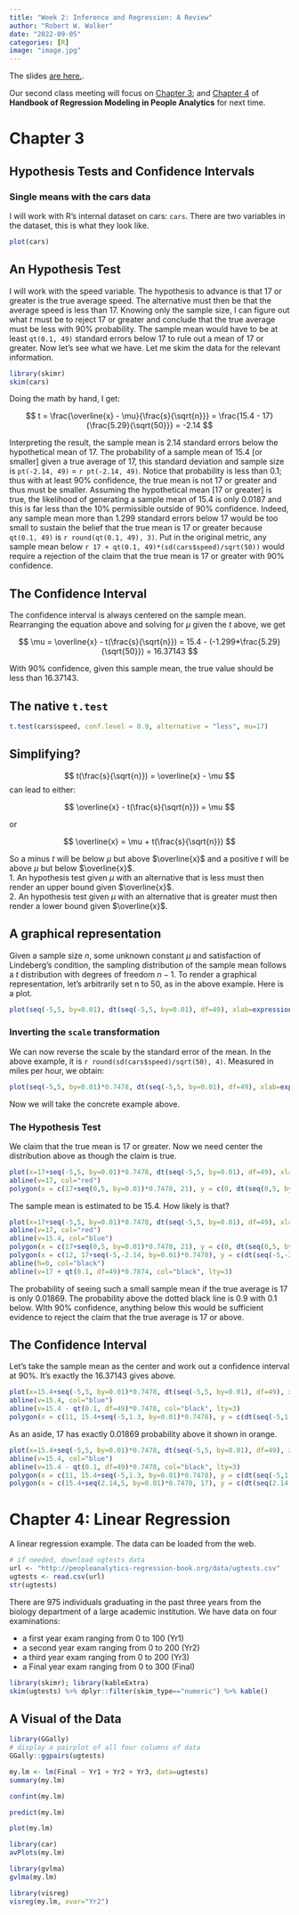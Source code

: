 ```yaml
---
title: "Week 2: Inference and Regression: A Review"
author: "Robert W. Walker"
date: "2022-09-05"
categories: [R]
image: "image.jpg"
---
```


The slides [are here.](https://robertwwalker.github.io/xaringan/CMF-Week-2/).

Our second class meeting will focus on [Chapter 3](https://peopleanalytics-regression-book.org/gitbook/found-stats.html);  and [Chapter 4](https://peopleanalytics-regression-book.org/gitbook/linear-reg-ols.html)  of __Handbook of Regression Modeling in People Analytics__ for next time.

# Chapter 3

## Hypothesis Tests and Confidence Intervals

### Single means with the cars data

I will work with R's internal dataset on cars: `cars`.  There are two variables in the dataset, this is what they look like.

```r
plot(cars)
```


## An Hypothesis Test

I will work with the speed variable.  The hypothesis to advance is that 17 or greater is the true average speed.  The alternative must then be that the average speed is less than 17.  Knowing only the sample size, I can figure out what $t$ must be to reject 17 or greater and conclude that the true average must be less with 90% probability.  The sample mean would have to be at least `qt(0.1, 49)` standard errors below 17 to rule out a mean of 17 or greater.  Now let's see what we have.  Let me skim the data for the relevant information.

```r
library(skimr)
skim(cars)
```


Doing the math by hand, I get:

$$ t = \frac{\overline{x} - \mu}{\frac{s}{\sqrt{n}}} = \frac{15.4 - 17}{\frac{5.29}{\sqrt{50}}} = -2.14 $$

Interpreting the result, the sample mean is 2.14 standard errors below the hypothetical mean of 17.  The probability of a sample mean of 15.4 [or smaller] given a true average of 17, this standard deviation and sample size is `pt(-2.14, 49)` = `r pt(-2.14, 49)`.  Notice that probability is less than 0.1; thus with at least 90% confidence, the true mean is not 17 or greater and thus must be smaller.  Assuming the hypothetical mean [17 or greater] is true, the likelihood of generating a sample mean of 15.4 is only 0.0187 and this is far less than the 10% permissible outside of 90% confidence.  Indeed, any sample mean more than 1.299 standard errors below 17 would be too small to sustain the belief that the true mean is 17 or greater because `qt(0.1, 49)` is `r round(qt(0.1, 49), 3)`.  Put in the original metric, any sample mean below `r 17 + qt(0.1, 49)*(sd(cars$speed)/sqrt(50))` would require a rejection of the claim that the true mean is 17 or greater with 90% confidence.

## The Confidence Interval

The confidence interval is always centered on the sample mean.  Rearranging the equation above and solving for $\mu$ given the $t$ above, we get

$$ \mu = \overline{x} - t(\frac{s}{\sqrt{n}}) = 15.4 - (-1.299*\frac{5.29}{\sqrt{50}}) = 16.37143 $$

With 90% confidence, given this sample mean, the true value should be less than 16.37143.

## The native `t.test`

```r
t.test(cars$speed, conf.level = 0.9, alternative = "less", mu=17)
```

## Simplifying?

$$ t(\frac{s}{\sqrt{n}}) = \overline{x} - \mu $$ can lead to either:

$$  \overline{x} - t(\frac{s}{\sqrt{n}}) = \mu $$

or

$$ \overline{x} = \mu + t(\frac{s}{\sqrt{n}}) $$

So a minus $t$ will be below $\mu$ but above $\overline{x}$ and a positive $t$ will be above $\mu$ but below $\overline{x}$.  
1. An hypothesis test given $\mu$ with an alternative that is less must then render an upper bound given $\overline{x}$.  
2. An hypothesis test given $\mu$ with an alternative that is greater must then render a lower bound given $\overline{x}$.

## A graphical representation

Given a sample size $n$, some unknown constant $\mu$ and satisfaction of Lindeberg's condition, the sampling distribution of the sample mean follows a $t$ distribution with degrees of freedom $n-1$.  To render a graphical representation, let's arbitrarily set n to 50, as in the above example.  Here is a plot.

```r
plot(seq(-5,5, by=0.01), dt(seq(-5,5, by=0.01), df=49), xlab=expression(paste("x-bar -",mu," (measured in std. errors of the mean)", sep="")), ylab="Density", type="l")
```

### Inverting the `scale` transformation

We can now reverse the scale by the standard error of the mean.  In the above example, it is `r round(sd(cars$speed)/sqrt(50), 4)`.  Measured in miles per hour, we obtain:

```r
plot(seq(-5,5, by=0.01)*0.7478, dt(seq(-5,5, by=0.01), df=49), xlab=expression(paste("x-bar -",mu," (measured in mph)", sep="")), ylab="Density", type="l")
```

Now we will take the concrete example above.  

### The Hypothesis Test

We claim that the true mean is 17 or greater.  Now we need center the distribution above as though the claim is true.

```r
plot(x=17+seq(-5,5, by=0.01)*0.7478, dt(seq(-5,5, by=0.01), df=49), xlab=expression(paste(mu," (measured in mph)", sep="")), ylab="Density", type="l")
abline(v=17, col="red")
polygon(x = c(17+seq(0,5, by=0.01)*0.7478, 21), y = c(0, dt(seq(0,5, by=0.01), df=49)), col = "red")
```

The sample mean is estimated to be 15.4.  How likely is that?

```r
plot(x=17+seq(-5,5, by=0.01)*0.7478, dt(seq(-5,5, by=0.01), df=49), xlab=expression(paste("x-bar -",mu," (measured in mph)", sep="")), ylab="Density", type="l")
abline(v=17, col="red")
abline(v=15.4, col="blue")
polygon(x = c(17+seq(0,5, by=0.01)*0.7478, 21), y = c(0, dt(seq(0,5, by=0.01), df=49)), col = "red")
polygon(x = c(12, 17+seq(-5,-2.14, by=0.01)*0.7478), y = c(dt(seq(-5,-2.14, by=0.01), df=49), 0), col = "blue")
abline(h=0, col="black")
abline(v=17 + qt(0.1, df=49)*0.7874, col="black", lty=3)
```

The probability of seeing such a small sample mean if the true average is 17 is only 0.01869.  The probability above the dotted black line is 0.9 with 0.1 below.  WIth 90% confidence, anything below this would be sufficient evidence to reject the claim that the true average is 17 or above.


## The Confidence Interval

Let's take the sample mean as the center and work out a confidence interval at 90%.  It's exactly the 16.37143 gives above.

```r
plot(x=15.4+seq(-5,5, by=0.01)*0.7478, dt(seq(-5,5, by=0.01), df=49), xlab=expression(paste(mu," | x-bar (measured in mph)", sep="")), ylab="Density", type="l")
abline(v=15.4, col="blue")
abline(v=15.4 - qt(0.1, df=49)*0.7478, col="black", lty=3)
polygon(x = c(11, 15.4+seq(-5,1.3, by=0.01)*0.7478), y = c(dt(seq(-5,1.3, by=0.01), df=49), 0), col = "blue")
```

As an aside, 17 has exactly 0.01869 probability above it shown in orange.

```r
plot(x=15.4+seq(-5,5, by=0.01)*0.7478, dt(seq(-5,5, by=0.01), df=49), xlab=expression(paste(mu," | x-bar (measured in mph)", sep="")), ylab="Density", type="l")
abline(v=15.4, col="blue")
abline(v=15.4 - qt(0.1, df=49)*0.7478, col="black", lty=3)
polygon(x = c(11, 15.4+seq(-5,1.3, by=0.01)*0.7478), y = c(dt(seq(-5,1.3, by=0.01), df=49), 0), col = "blue")
polygon(x = c(15.4+seq(2.14,5, by=0.01)*0.7478, 17), y = c(dt(seq(2.14,5, by=0.01), df=49), 0), col = "orange")
```


# Chapter 4: Linear Regression

A linear regression example.  The data can be loaded from the web.

```r
# if needed, download ugtests data
url <- "http://peopleanalytics-regression-book.org/data/ugtests.csv"
ugtests <- read.csv(url)
str(ugtests)
```
There are 975 individuals graduating in the past three years from the biology department of a large academic institution.  We have data on four examinations: 

- a first year exam ranging from 0 to 100 (Yr1)
- a second year exam ranging from 0 to 200 (Yr2)
- a third year exam ranging from 0 to 200 (Yr3)
- a Final year exam ranging from 0 to 300 (Final)

```r
library(skimr); library(kableExtra)
skim(ugtests) %>% dplyr::filter(skim_type=="numeric") %>% kable()
```

## A Visual of the Data

```r
library(GGally)
# display a pairplot of all four columns of data
GGally::ggpairs(ugtests)
```
```r
my.lm <- lm(Final ~ Yr1 + Yr2 + Yr3, data=ugtests)
summary(my.lm)
```

```r
confint(my.lm)
```

```r
predict(my.lm)
```

```r
plot(my.lm)
```

```r
library(car)
avPlots(my.lm)
```

```r
library(gvlma)
gvlma(my.lm)
```

```r
library(visreg)
visreg(my.lm, xvar="Yr2")
```

